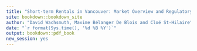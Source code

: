 ```yaml
---
title: "Short-term Rentals in Vancouver: Market Overview and Regulatory Impact Analysis"
site: bookdown::bookdown_site
author: "David Wachsmuth, Maxime Bélanger De Blois and Cloé St-Hilaire"
date: "`r format(Sys.time(), '%d %B %Y')`"
output: bookdown::pdf_book
new_session: yes
---
```


\newpage